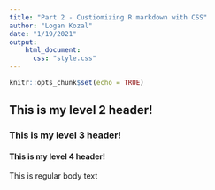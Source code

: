 ```yaml
---
title: "Part 2 - Custiomizing R markdown with CSS"
author: "Logan Kozal"
date: "1/19/2021"
output: 
    html_document:
      css: "style.css"
---
```


```r
knitr::opts_chunk$set(echo = TRUE)
```

## This is my level 2 header!

### This is my level 3 header! 

#### This is my level 4 header!

This is regular body text
